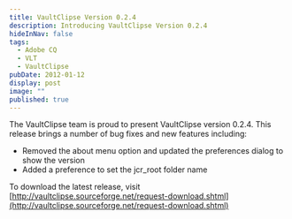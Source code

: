 ```yaml
---
title: VaultClipse Version 0.2.4
description: Introducing VaultClipse Version 0.2.4
hideInNav: false
tags:
  - Adobe CQ
  - VLT
  - VaultClipse
pubDate: 2012-01-12
display: post
image: ""
published: true
---
```


The VaultClipse team is proud to present VaultClipse version 0.2.4\. This release brings a number of bug fixes and new features including:

* Removed the about menu option and updated the preferences dialog to show the version
* Added a preference to set the jcr\_root folder name

To download the latest release, visit [http://vaultclipse.sourceforge.net/request-download.shtml](http://vaultclipse.sourceforge.net/request-download.shtml)

